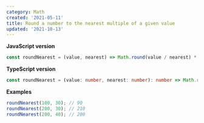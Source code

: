 ```yaml
---
category: Math
created: '2021-05-11'
title: Round a number to the nearest multiple of a given value
updated: '2021-10-13'
---
```


**JavaScript version**

```js roundNearest.js
const roundNearest = (value, nearest) => Math.round(value / nearest) * nearest;
```

**TypeScript version**

```ts roundNearest.ts
const roundNearest = (value: number, nearest: number): number => Math.round(value / nearest) * nearest;
```

**Examples**

```js examples.js
roundNearest(100, 30); // 90
roundNearest(200, 30); // 210
roundNearest(200, 40); // 200
```
